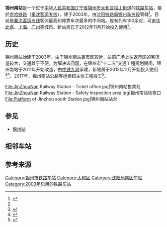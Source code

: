 {{noteTA
|G1=Transport}}
{{Infobox station
| name                = 锦州南站
| eng_name            = Jinzhounan Railway Station<ref>{{Cite web |url=http://news.sina.com.cn/o/2012-09-18/080725196193.shtml |title=铁道部:火车站名含"东西南北"统一改用拼音 |accessdate=2018-02-07 |archive-date=2017-07-30 |archive-url=https://web.archive.org/web/20170730073100/http://news.sina.com.cn/o/2012-09-18/080725196193.shtml |dead-url=no }}</ref><ref>{{cite journal|author=铁道部运输局|journal=铁路客货运输专刊|year=2012|issue=4|title=关于明确铁路车站站名英文译法的通知 运营运调电[2012]1911号|pages=6}}</ref>
| type                = 客运站
| image               = Jinzhou nan.JPG
| alt                 = 
| caption             = 锦州南站旧站房
| country             = {{PRC}}
| borough             = [[辽宁省|辽宁省]][[锦州市|锦州市]][[太和区|太和区]][[松山街道_(锦州市)|松山街道]]
| address             = 
| coordinates         = {{coord|41|0|50.48|N|121|7|14.34|E|display=title,inline}}
| owned               = [[沈阳局集团|沈阳局集团]]锦州车务段
| operator            = 
| line                = [[京哈铁路|京哈铁路]]（[[秦沈客运专线|秦沈客运专线]]）
| distance            = 
| classification      = 二等站
| platform            = 1个[[側式月台|側式月台]]，2个[[島式月台|島式月台]]
| tracks              = 6条
| train_operators     = 
| connections         = 
| structure           = [[地面车站|地面车站]]
| disabled            =
| exits               =
| code                = 52111<ref>{{cite book|title=中华人民共和国铁路车站代码（GB/T 10302-2010）|publisher=中国标准出版社|year=2010|isbn=155066140495|ignore-isbn-error=true|pages=15}}</ref>
| commercial_code     = JOD
| pinyin_code         = JZN
| zone                = 
| website             = 
| opened              = {{Start date|2003|10|12}}
| closed              = 
| passengers          = 
| pass_year           = 
| pass_rank           = 
| adjacent            = 
| other_services      = 
| route_map           = {{Routemap|inline=yes|map=
STRg\STRf~~ ~~↑{{站|凌海南}}
STRc2\ABZg3\ABZg2\STRc3
STRc2\ABZ1+3f\STR+c4\STR+c1\ABZ4+2f\STRc3
STR+1\STR+c4\STR\STR\STR+c1\STR+4
STR+BSlr\STR+BSr\STR\STR\STR+BSl\STR+BSr
STR+BSlr\STR+BSr\STR\STR\STR+BSl\STR+BSr
STR2\STR+c3\STR\STR\STR+c2\STR3
STRc1\ABZ2+4g\STR+c3\STR+c2\ABZ3+1g\STRc4
STRc1\ABZg+4\ABZg+1\STRc4
STRg\STRf~~ ~~↓{{站|高桥北}}
}}
}}

'''锦州南站'''是一个位于[[中华人民共和国|中华人民共和国]][[辽宁省|辽宁省]][[锦州市|锦州市]][[太和区|太和区]][[松山街道_(锦州市)|松山街道]]的[[铁路车站|铁路车站]]，屬於[[京哈铁路|京哈铁路]]（[[秦沈客运专线|秦沈客运专线]]），建于2003年，由[[沈阳铁路局|沈阳铁路局]][[锦州车务段|锦州车务段]]管辖<ref name=hcp1>{{Cite web|url=http://search.huochepiao.com/huochezhan/jieshao/933.htm |title=锦州南火车站介绍 |publisher=火车票网 |language=zh-hans}}</ref>。目前是[[秦沈客运专线|秦沈客运专线]]客流最高和停靠车次最多的中间站。现有列车100余对，可直达[[北京|北京]]、[[上海|上海]]、[[广州|广州]]等城市。新站房已于2012年11月开始投入使用<ref name=jzw1 />。

== 历史 ==
锦州南站始建于2003年。由于锦州南站离市区较远，站前广场上往返市区的客流量较大，交通趋于不便。为解决该问题，在锦州市“十二五”交通工程规划期间，锦州南站于2011年开始改造，由[[中铁九局|中铁九局]]承建，新站房于2012年11月开始投入使用<ref name=jzw1>{{Cite news |url=http://www.cbi360.net/hyjd/20170405/68868.html |title=锦州南站 |date=2017-04-05 |accessdate=2018-06-28 |publisher=建筑网 |language=zh-hans |deadurl=no |archiveurl=https://web.archive.org/web/20180628034427/http://www.cbi360.net/hyjd/20170405/68868.html |archivedate=2018-06-28 |df= }}</ref><ref name=wy1>{{Cite news |url=http://news.163.com/11/1115/06/7ISO17MP00014JB5.html |title=锦州面站三项措施擦亮城市窗口 |author=中国广播网 |accessdate=2018-06-28 |date=2011-11-15 |language=zh-hans |publisher=网易新闻 |deadurl=yes |archiveurl=https://web.archive.org/web/20180628035636/http://news.163.com/11/1115/06/7ISO17MP00014JB5.html |archivedate=2018-06-28 |df= }}</ref>。2017年，锦州南站公路客运枢纽主体工程竣工<ref>{{Cite news |url=http://liaoning.nen.com.cn/system/2018/03/30/020443055.shtml |title=锦州：去年公路基础设施建设投资8.9亿元 |publisher=东北新闻网 |author1=于训冰 |author2=谭晓畅 |language=zh-hans |date=2018-03-30 |accessdate=2018-06-28 |deadurl=no |archiveurl=https://web.archive.org/web/20180628035637/http://liaoning.nen.com.cn/system/2018/03/30/020443055.shtml |archivedate=2018-06-28 |df= }}</ref>。

<gallery>
File:JinZhouNan Railway Station - Ticket office.jpg|锦州南站售票处
File:JinZhouNan Railway Station - Safety inspection area.jpg|锦州南站检票口
File:Platform of Jinzhou south Station.jpg|锦州南站站台
</gallery>

== 参见 ==
* [[锦州站|锦州站]]

==相邻车站==
{{start rail box|[[File:China_Railways.svg|16px]] [[中国铁路|中国铁路]]}}
{{s-inop|[[高桥北站|高桥北站]]|{{站|北京}}方向}}
{{s-line|[[京哈铁路|京哈铁路]]<br />← 17km 锦州南站 27km →}}
{{s-inop|[[凌海南站|凌海南站]]|{{站|哈尔滨}}方向}}
{{end box}}

== 参考来源 ==
{{reflist}}

{{京哈铁路}}
[[Category:锦州市铁路车站|Category:锦州市铁路车站]]
[[Category:太和区|Category:太和区]]
[[Category:沈阳局集团车站|Category:沈阳局集团车站]]
[[Category:2003年启用的铁路车站|Category:2003年启用的铁路车站]]